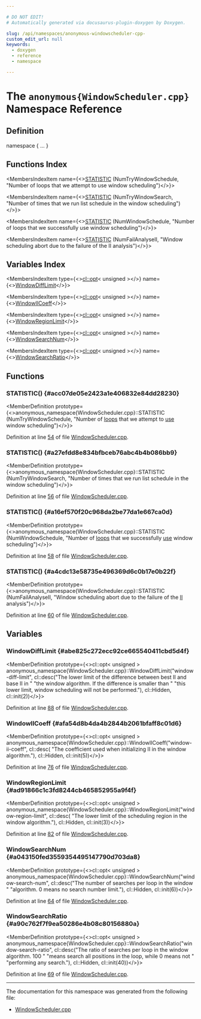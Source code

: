 ```yaml
---

# DO NOT EDIT!
# Automatically generated via docusaurus-plugin-doxygen by Doxygen.

slug: /api/namespaces/anonymous-windowscheduler-cpp-
custom_edit_url: null
keywords:
  - doxygen
  - reference
  - namespace

---
```





# The `anonymous{WindowScheduler.cpp}` Namespace Reference

<DoxygenPage pluginConfig={pluginConfig}>



## Definition

<CodeBlock>namespace &#123; ... &#125;</CodeBlock>

## Functions Index

<MembersIndex>

<MembersIndexItem
  name={<><a href="#acc07de05e2423a1e406832e84dd28230">STATISTIC</a> (NumTryWindowSchedule, &quot;Number of loops that we attempt to use window scheduling&quot;)</>}>
</MembersIndexItem>

<MembersIndexItem
  name={<><a href="#a27efdd8e834bfbceb76abc4b4b086bb9">STATISTIC</a> (NumTryWindowSearch, &quot;Number of times that we run list schedule in the window scheduling&quot;)</>}>
</MembersIndexItem>

<MembersIndexItem
  name={<><a href="#a16ef570f20c968da2be77da1e667ca0d">STATISTIC</a> (NumWindowSchedule, &quot;Number of loops that we successfully use window scheduling&quot;)</>}>
</MembersIndexItem>

<MembersIndexItem
  name={<><a href="#a4cdc13e58735e496369d6c0b17e0b22f">STATISTIC</a> (NumFailAnalyseII, &quot;Window scheduling abort due to the failure of the II analysis&quot;)</>}>
</MembersIndexItem>

</MembersIndex>

## Variables Index

<MembersIndex>

<MembersIndexItem
  type={<><a href="/docs/api/classes/llvm/cl/opt">cl::opt</a>&lt; unsigned &gt;</>}
  name={<><a href="#abe825c272ecc92ce665540411cbd5d4f">WindowDiffLimit</a></>}>
</MembersIndexItem>

<MembersIndexItem
  type={<><a href="/docs/api/classes/llvm/cl/opt">cl::opt</a>&lt; unsigned &gt;</>}
  name={<><a href="#afa54d8b4da4b2844b2061bfaff8c01d6">WindowIICoeff</a></>}>
</MembersIndexItem>

<MembersIndexItem
  type={<><a href="/docs/api/classes/llvm/cl/opt">cl::opt</a>&lt; unsigned &gt;</>}
  name={<><a href="#ad91866c1c3fd8244cb465852955a9f4f">WindowRegionLimit</a></>}>
</MembersIndexItem>

<MembersIndexItem
  type={<><a href="/docs/api/classes/llvm/cl/opt">cl::opt</a>&lt; unsigned &gt;</>}
  name={<><a href="#a043150fed3559354495147790d703da8">WindowSearchNum</a></>}>
</MembersIndexItem>

<MembersIndexItem
  type={<><a href="/docs/api/classes/llvm/cl/opt">cl::opt</a>&lt; unsigned &gt;</>}
  name={<><a href="#a90c762f7f9ea50286e4b08c80156880a">WindowSearchRatio</a></>}>
</MembersIndexItem>

</MembersIndex>


<SectionDefinition>

## Functions

### STATISTIC() {#acc07de05e2423a1e406832e84dd28230}

<MemberDefinition
  prototype={<>anonymous&#95;namespace&#123;WindowScheduler.cpp&#125;::STATISTIC (NumTryWindowSchedule, &quot;Number of <a href="/docs/api/files/lib/lib/analysis/loopinfo-cpp/#a49ae40a9c91d665793aaed656c26ca30">loops</a> that we attempt to <a href="/docs/api/files/lib/lib/codegen/lib/codegen/globalisel/localizer-cpp/#a428090a453f41a199ef67fc3f2179fbc">use</a> window scheduling&quot;)</>}>

Definition at line <a href="/docs/api/files/lib/lib/codegen/windowscheduler-cpp/#l00054">54</a> of file <a href="/docs/api/files/lib/lib/codegen/windowscheduler-cpp">WindowScheduler.cpp</a>.
</MemberDefinition>

### STATISTIC() {#a27efdd8e834bfbceb76abc4b4b086bb9}

<MemberDefinition
  prototype={<>anonymous&#95;namespace&#123;WindowScheduler.cpp&#125;::STATISTIC (NumTryWindowSearch, &quot;Number of times that we run list schedule in the window scheduling&quot;)</>}>

Definition at line <a href="/docs/api/files/lib/lib/codegen/windowscheduler-cpp/#l00056">56</a> of file <a href="/docs/api/files/lib/lib/codegen/windowscheduler-cpp">WindowScheduler.cpp</a>.
</MemberDefinition>

### STATISTIC() {#a16ef570f20c968da2be77da1e667ca0d}

<MemberDefinition
  prototype={<>anonymous&#95;namespace&#123;WindowScheduler.cpp&#125;::STATISTIC (NumWindowSchedule, &quot;Number of <a href="/docs/api/files/lib/lib/analysis/loopinfo-cpp/#a49ae40a9c91d665793aaed656c26ca30">loops</a> that we successfully <a href="/docs/api/files/lib/lib/codegen/lib/codegen/globalisel/localizer-cpp/#a428090a453f41a199ef67fc3f2179fbc">use</a> window scheduling&quot;)</>}>

Definition at line <a href="/docs/api/files/lib/lib/codegen/windowscheduler-cpp/#l00058">58</a> of file <a href="/docs/api/files/lib/lib/codegen/windowscheduler-cpp">WindowScheduler.cpp</a>.
</MemberDefinition>

### STATISTIC() {#a4cdc13e58735e496369d6c0b17e0b22f}

<MemberDefinition
  prototype={<>anonymous&#95;namespace&#123;WindowScheduler.cpp&#125;::STATISTIC (NumFailAnalyseII, &quot;Window scheduling abort due to the failure of the <a href="/docs/api/files/lib/lib/target/lib/target/nvptx/nvvmintrrange-cpp/#ac5804672fc0850438d63caec770647f8">II</a> analysis&quot;)</>}>

Definition at line <a href="/docs/api/files/lib/lib/codegen/windowscheduler-cpp/#l00060">60</a> of file <a href="/docs/api/files/lib/lib/codegen/windowscheduler-cpp">WindowScheduler.cpp</a>.
</MemberDefinition>

</SectionDefinition>

<SectionDefinition>

## Variables

### WindowDiffLimit {#abe825c272ecc92ce665540411cbd5d4f}

<MemberDefinition
  prototype={<>cl::opt&lt; unsigned &gt; anonymous&#95;namespace&#123;WindowScheduler.cpp&#125;::WindowDiffLimit(&quot;window-diff-limit&quot;, cl::desc(&quot;The lower limit of the difference between best II and base II in &quot; &quot;the window algorithm. If the difference is smaller than &quot; &quot;this lower limit, window scheduling will not be performed.&quot;), cl::Hidden, cl::init(2))</>}>

Definition at line <a href="/docs/api/files/lib/lib/codegen/windowscheduler-cpp/#l00088">88</a> of file <a href="/docs/api/files/lib/lib/codegen/windowscheduler-cpp">WindowScheduler.cpp</a>.
</MemberDefinition>

### WindowIICoeff {#afa54d8b4da4b2844b2061bfaff8c01d6}

<MemberDefinition
  prototype={<>cl::opt&lt; unsigned &gt; anonymous&#95;namespace&#123;WindowScheduler.cpp&#125;::WindowIICoeff(&quot;window-ii-coeff&quot;, cl::desc( &quot;The coefficient used when initializing II in the window algorithm.&quot;), cl::Hidden, cl::init(5))</>}>

Definition at line <a href="/docs/api/files/lib/lib/codegen/windowscheduler-cpp/#l00076">76</a> of file <a href="/docs/api/files/lib/lib/codegen/windowscheduler-cpp">WindowScheduler.cpp</a>.
</MemberDefinition>

### WindowRegionLimit {#ad91866c1c3fd8244cb465852955a9f4f}

<MemberDefinition
  prototype={<>cl::opt&lt; unsigned &gt; anonymous&#95;namespace&#123;WindowScheduler.cpp&#125;::WindowRegionLimit(&quot;window-region-limit&quot;, cl::desc( &quot;The lower limit of the scheduling region in the window algorithm.&quot;), cl::Hidden, cl::init(3))</>}>

Definition at line <a href="/docs/api/files/lib/lib/codegen/windowscheduler-cpp/#l00082">82</a> of file <a href="/docs/api/files/lib/lib/codegen/windowscheduler-cpp">WindowScheduler.cpp</a>.
</MemberDefinition>

### WindowSearchNum {#a043150fed3559354495147790d703da8}

<MemberDefinition
  prototype={<>cl::opt&lt; unsigned &gt; anonymous&#95;namespace&#123;WindowScheduler.cpp&#125;::WindowSearchNum(&quot;window-search-num&quot;, cl::desc(&quot;The number of searches per loop in the window &quot; &quot;algorithm. 0 means no search number limit.&quot;), cl::Hidden, cl::init(6))</>}>

Definition at line <a href="/docs/api/files/lib/lib/codegen/windowscheduler-cpp/#l00064">64</a> of file <a href="/docs/api/files/lib/lib/codegen/windowscheduler-cpp">WindowScheduler.cpp</a>.
</MemberDefinition>

### WindowSearchRatio {#a90c762f7f9ea50286e4b08c80156880a}

<MemberDefinition
  prototype={<>cl::opt&lt; unsigned &gt; anonymous&#95;namespace&#123;WindowScheduler.cpp&#125;::WindowSearchRatio(&quot;window-search-ratio&quot;, cl::desc(&quot;The ratio of searches per loop in the window algorithm. 100 &quot; &quot;means search all positions in the loop, while 0 means not &quot; &quot;performing any search.&quot;), cl::Hidden, cl::init(40))</>}>

Definition at line <a href="/docs/api/files/lib/lib/codegen/windowscheduler-cpp/#l00069">69</a> of file <a href="/docs/api/files/lib/lib/codegen/windowscheduler-cpp">WindowScheduler.cpp</a>.
</MemberDefinition>

</SectionDefinition>

<hr/>

The documentation for this namespace was generated from the following file:

<ul>
<li><a href="/docs/api/files/lib/lib/codegen/windowscheduler-cpp">WindowScheduler.cpp</a></li>
</ul>

</DoxygenPage>
